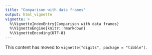 ```yaml
---
title: "Comparison with data frames"
output: html_vignette
vignette: >
  %\VignetteIndexEntry{Comparison with data frames}
  %\VignetteEngine{knitr::rmarkdown}
  %\VignetteEncoding{UTF-8}
---
```


This content has moved to `vignette("digits", package = "tibble")`.
